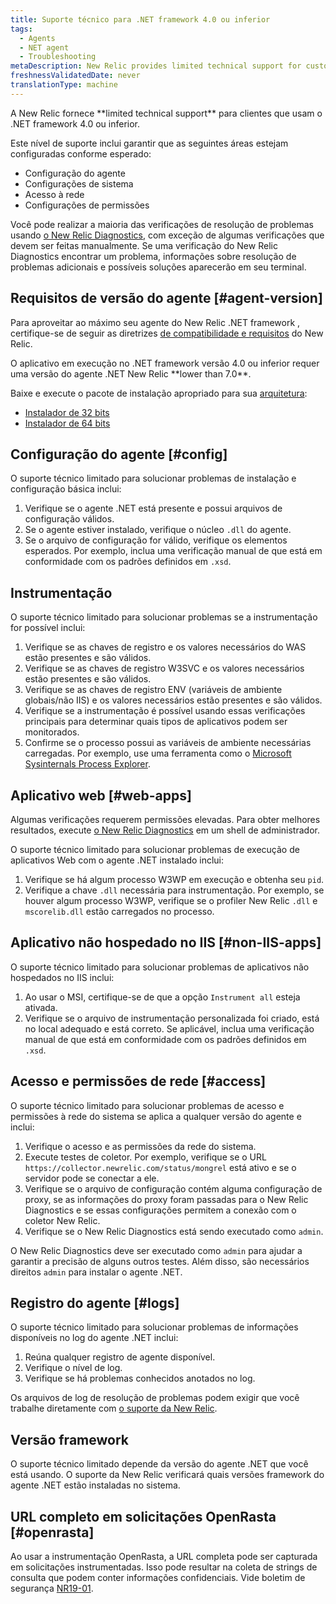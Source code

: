 ```yaml
---
title: Suporte técnico para .NET framework 4.0 ou inferior
tags:
  - Agents
  - NET agent
  - Troubleshooting
metaDescription: New Relic provides limited technical support for customers using .NET framework 4.0 or earlier.
freshnessValidatedDate: never
translationType: machine
---
```


<Callout variant="important">
  A New Relic fornece <DNT>**limited technical support**</DNT> para clientes que usam o .NET framework 4.0 ou inferior.
</Callout>

Este nível de suporte inclui garantir que as seguintes áreas estejam configuradas conforme esperado:

* Configuração do agente
* Configurações de sistema
* Acesso à rede
* Configurações de permissões

Você pode realizar a maioria das verificações de resolução de problemas usando [o New Relic Diagnostics](/docs/agents/manage-apm-agents/troubleshooting/new-relic-diagnostics), com exceção de algumas verificações que devem ser feitas manualmente. Se uma verificação do New Relic Diagnostics encontrar um problema, informações sobre resolução de problemas adicionais e possíveis soluções aparecerão em seu terminal.

## Requisitos de versão do agente [#agent-version]

Para aproveitar ao máximo seu agente do New Relic .NET framework , certifique-se de seguir as diretrizes [de compatibilidade e requisitos](/docs/agents/net-agent/getting-started/compatibility-requirements-net-agent) do New Relic.

<Callout variant="important">
  O aplicativo em execução no .NET framework versão 4.0 ou inferior requer uma versão do agente .NET New Relic <DNT>**lower than 7.0**</DNT>.
</Callout>

Baixe e execute o pacote de instalação apropriado para sua [arquitetura](/docs/agents/net-agent/getting-started/compatibility-requirements-net-agent#architecture):

* [Instalador de 32 bits](https://download.newrelic.com/dot_net_agent/6.x_release/NewRelicDotNetAgent_x86.msi)
* [Instalador de 64 bits](https://download.newrelic.com/dot_net_agent/6.x_release/NewRelicDotNetAgent_x64.msi)

## Configuração do agente [#config]

O suporte técnico limitado para solucionar problemas de instalação e configuração básica inclui:

1. Verifique se o agente .NET está presente e possui arquivos de configuração válidos.
2. Se o agente estiver instalado, verifique o núcleo `.dll` do agente.
3. Se o arquivo de configuração for válido, verifique os elementos esperados. Por exemplo, inclua uma verificação manual de que está em conformidade com os padrões definidos em `.xsd`.

## Instrumentação

O suporte técnico limitado para solucionar problemas se a instrumentação for possível inclui:

1. Verifique se as chaves de registro e os valores necessários do WAS estão presentes e são válidos.
2. Verifique se as chaves de registro W3SVC e os valores necessários estão presentes e são válidos.
3. Verifique se as chaves de registro ENV (variáveis de ambiente globais/não IIS) e os valores necessários estão presentes e são válidos.
4. Verifique se a instrumentação é possível usando essas verificações principais para determinar quais tipos de aplicativos podem ser monitorados.
5. Confirme se o processo possui as variáveis de ambiente necessárias carregadas. Por exemplo, use uma ferramenta como o [Microsoft Sysinternals Process Explorer](https://docs.microsoft.com/en-us/sysinternals/downloads/process-explorer).

## Aplicativo web [#web-apps]

Algumas verificações requerem permissões elevadas. Para obter melhores resultados, execute [o New Relic Diagnostics](/docs/agents/manage-apm-agents/troubleshooting/new-relic-diagnostics) em um shell de administrador.

O suporte técnico limitado para solucionar problemas de execução de aplicativos Web com o agente .NET instalado inclui:

1. Verifique se há algum processo W3WP em execução e obtenha seu `pid`.
2. Verifique a chave `.dll` necessária para instrumentação. Por exemplo, se houver algum processo W3WP, verifique se o profiler New Relic `.dll` e `mscorelib.dll` estão carregados no processo.

## Aplicativo não hospedado no IIS [#non-IIS-apps]

O suporte técnico limitado para solucionar problemas de aplicativos não hospedados no IIS inclui:

1. Ao usar o MSI, certifique-se de que a opção `Instrument all` esteja ativada.
2. Verifique se o arquivo de instrumentação personalizada foi criado, está no local adequado e está correto. Se aplicável, inclua uma verificação manual de que está em conformidade com os padrões definidos em `.xsd`.

## Acesso e permissões de rede [#access]

O suporte técnico limitado para solucionar problemas de acesso e permissões à rede do sistema se aplica a qualquer versão do agente e inclui:

1. Verifique o acesso e as permissões da rede do sistema.
2. Execute testes de coletor. Por exemplo, verifique se o URL `https://collector.newrelic.com/status/mongrel` está ativo e se o servidor pode se conectar a ele.
3. Verifique se o arquivo de configuração contém alguma configuração de proxy, se as informações do proxy foram passadas para o New Relic Diagnostics e se essas configurações permitem a conexão com o coletor New Relic.
4. Verifique se o New Relic Diagnostics está sendo executado como `admin`.

O New Relic Diagnostics deve ser executado como `admin` para ajudar a garantir a precisão de alguns outros testes. Além disso, são necessários direitos `admin` para instalar o agente .NET.

## Registro do agente [#logs]

O suporte técnico limitado para solucionar problemas de informações disponíveis no log do agente .NET inclui:

1. Reúna qualquer registro de agente disponível.
2. Verifique o nível de log.
3. Verifique se há problemas conhecidos anotados no log.

Os arquivos de log de resolução de problemas podem exigir que você trabalhe diretamente com [o suporte da New Relic](https://support.newrelic.com/).

## Versão framework

O suporte técnico limitado depende da versão do agente .NET que você está usando. O suporte da New Relic verificará quais versões framework do agente .NET estão instaladas no sistema.

## URL completo em solicitações OpenRasta [#openrasta]

Ao usar a instrumentação OpenRasta, a URL completa pode ser capturada em solicitações instrumentadas. Isso pode resultar na coleta de strings de consulta que podem conter informações confidenciais. Vide boletim de segurança [NR19-01](/docs/using-new-relic/new-relic-security/security-bulletins/security-bulletin-nr19-01).
